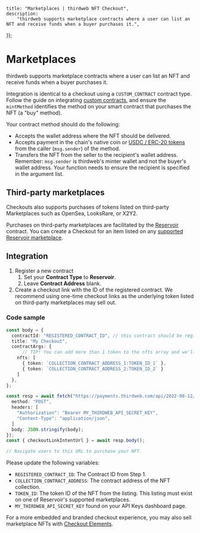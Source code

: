 
	title: "Marketplaces | thirdweb NFT Checkout",
	description:
		"thirdweb supports marketplace contracts where a user can list an NFT and receive funds when a buyer purchases it.",
});

# Marketplaces

thirdweb supports marketplace contracts where a user can list an NFT and receive funds when a buyer purchases it.

Integration is identical to a checkout using a `CUSTOM_CONTRACT` contract type. Follow the guide on integrating [custom contracts](custom-contracts), and ensure the `mintMethod` identifies the method on your smart contract that purchases the NFT (a "buy" method).

Your contract method should do the following:

- Accepts the wallet address where the NFT should be delivered.
- Accepts payment in the chain's native coin or [USDC / ERC-20 tokens](erc20-pricing) from the caller (`msg.sender`) of the method.
- Transfers the NFT from the seller to the recipient's wallet address. Remember: `msg.sender` is thirdweb's minter wallet and not the buyer's wallet address. Your function needs to ensure the recipient is specified in the argument list.

## Third-party marketplaces

Checkouts also supports purchases of tokens listed on third-party Marketplaces such as OpenSea, LooksRare, or X2Y2.

Purchases on third-party marketplaces are facilitated by the [Reservoir](https://docs.reservoir.tools/docs) contract. You can create a Checkout for an item listed on any [supported Reservoir marketplace](https://docs.reservoir.tools/docs/supported-marketplaces).

## Integration

1. Register a new contract
   1. Set your **Contract Type** to **Reservoir**.
   2. Leave **Contract Address** blank.
2. Create a checkout link with the ID of the registered contract. We recommend using one-time checkout links as the underlying token listed on third-party marketplaces may sell out.

### Code sample

```typescript
const body = {
  contractId: "REGISTERED_CONTRACT_ID", // this contract should be registered with Reservoir as the contract type
  title: "My Checkout",
  contractArgs: {
	  // TIP! You can add more than 1 token to the nfts array and we'll accept all of those listings!
    nfts: [
      { token: `COLLECTION_CONTRACT_ADDRESS_1:TOKEN_ID_1` },
      { token: `COLLECTION_CONTRACT_ADDRESS_2:TOKEN_ID_2` }
    ]
  },
};

const resp = await fetch("https://payments.thirdweb.com/api/2022-08-12/checkout-link-intent", {
  method: "POST",
  headers: [
    "Authorization": "Bearer MY_THIRDWEB_API_SECRET_KEY",
    "Content-Type": "application/json",
  ]
  body: JSON.stringify(body);
});
const { checkoutLinkIntentUrl } = await resp.body();

// Navigate users to this URL to purchase your NFT.

```

Please update the following variables:

- `REGISTERED_CONTRACT_ID`: The Contract ID from Step 1.
- `COLLECTION_CONTRACT_ADDRESS`: The contract address of the NFT collection.
- `TOKEN_ID`: The token ID of the NFT from the listing. This listing must exist on one of Reservoir's supported marketplaces.
- `MY_THIRDWEB_API_SECRET_KEY` found on your API Keys dashboard page.

For a more embedded and branded checkout experience, you may also sell marketplace NFTs with [Checkout Elements](elements).
